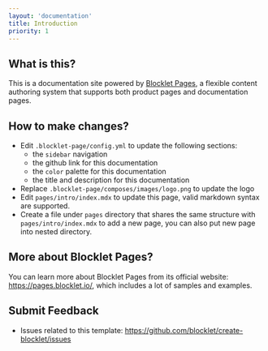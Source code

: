```yaml
---
layout: 'documentation'
title: Introduction
priority: 1
---
```


## What is this?

This is a documentation site powered by [Blocklet Pages](https://pages.blocklet.io), a flexible content authoring system that supports both product pages and documentation pages.

## How to make changes?

- Edit `.blocklet-page/config.yml` to update the following sections:
	- the `sidebar` navigation
	- the github link for this documentation
	- the `color` palette for this documentation
	- the title and description for this documentation
- Replace `.blocklet-page/composes/images/logo.png` to update the logo
- Edit `pages/intro/index.mdx` to update this page, valid markdown syntax are supported.
- Create a file under `pages` directory that shares the same structure with `pages/intro/index.mdx` to add a new page, you can also put new page into nested directory.

## More about Blocklet Pages?

You can learn more about Blocklet Pages from its official website: https://pages.blocklet.io/, which includes a lot of samples and examples.

## Submit Feedback

- Issues related to this template: https://github.com/blocklet/create-blocklet/issues
